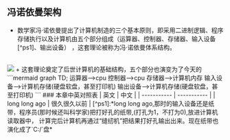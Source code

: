 
## 冯诺依曼架构
+ 数学家冯·诺依曼提出了计算机制造的三个基本原则，即采用二进制逻辑、程序存储执行以及计算机由五个部分组成（运算器、控制器、存储器、输入设备[^ps1]、输出设备）
，这套理论被称为冯·诺依曼体系结构。
<br/>
<Image src="/architecture.png" className='w-full'/>
+ 这套理论奠定了后世计算机的基础结构，五个部分也演变为了今天的
```mermaid
graph TD;
运算器-->cpu
控制器-->cpu
存储器-->计算机内存
输入设备-->计算机存储(硬盘软盘，甚至打印机)
输出设备-->计算机存储(硬盘软盘，甚至打印机)
```
### 本章中英对照表
| 英文      | 中文 |
| ----------- | ----------- |
| long long ago | 很久很久以前    |
[^ps1]:*long long ago,那时的输入设备还是纸带，程序员(那时候还叫科学家)把打好孔的纸带,(打孔为1，不打为0),放进计算机读取器中，
计算完后计算机再通过“缝纫机”把结果打好孔输出出来。现在纸带也演化成了`C:/`盘*